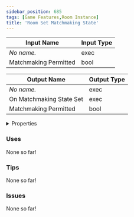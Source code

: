 ```yaml
---
sidebar_position: 685
tags: [Game Features,Room Instance]
title: 'Room Set Matchmaking State'
---
```






<IChip uuid="be4decd2-56a0-46af-8e96-091261946fd9"/>

| Input Name | Input Type |
|-----------|-----------|
| *No name.* | exec |
| Matchmaking Permitted | bool |

| Output Name | Output Type |
|-----------|-----------|
| *No name.* | exec |
| On Matchmaking State Set | exec |
| Matchmaking Permitted | bool |


<details>
  <summary>Properties</summary>
  <div>
    <div>
    <table>
      <thead>
        <tr>
          <th>Is beta required?</th>
          <th>No</th>
        </tr>
        <tr>
          <th>Is this chip a trolling risk?</th>
          <th>No</th>
        </tr>
        <tr>
          <th>Is this chip a role assignment risk?</th>
          <th>No</th>
        </tr>
        <tr>
          <th>Chip UUID</th>
          <th>be4decd2-56a0-46af-8e96-091261946fd9</th>
        </tr>
        <tr>
          <th>Room availability</th>
          <th>Available everywhere</th>
        </tr>
      </thead>
    </table>
    </div>
  </div>
</details>

### Uses

None so far!

### Tips

None so far!

### Issues

None so far!